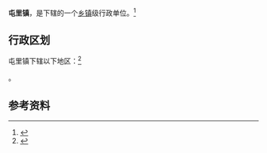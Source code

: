 {{中国乡级行政区|14/10/28/101/000}}

'''屯里镇'''，是{{PRC admin/fullname|14/10/28/101/000|3}}下辖的一个[[乡镇|乡镇]]级行政单位。<ref>{{PRC admin/ref sgc|{{PRC admin/parent|14/10/28/101/000}}}}</ref>

== 行政区划 ==

屯里镇下辖以下地区：<ref>{{PRC admin/ref sgc|14/10/28/101/000}}</ref>

{{PRC admin/children|14/10/28/101/000}}。

== 参考资料 ==

{{reflist}}

{{行政区划小作品}}
{{PRC admin/navcat|14/10/28/101/000}}
